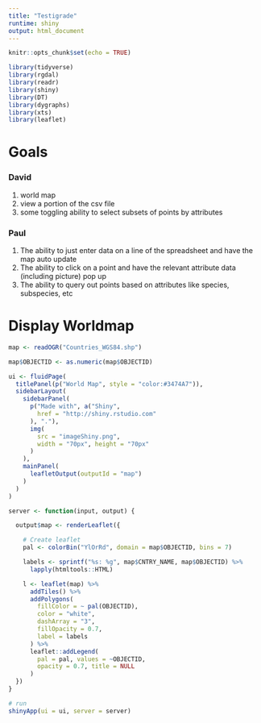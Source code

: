 ```yaml
---
title: "Testigrade"
runtime: shiny
output: html_document
---
```


```r
knitr::opts_chunk$set(echo = TRUE)
```

```r
library(tidyverse)
library(rgdal)
library(readr)
library(shiny)
library(DT)
library(dygraphs)
library(xts)
library(leaflet)
```



# Goals

### David

1. world map
2. view a portion of the csv file
3. some toggling ability to select subsets of points by attributes


### Paul

1. The ability to just enter data on a line of the spreadsheet and have the map auto update
2. The ability to click on a point and have the relevant attribute data (including picture) pop up
3. The ability to query out points based on attributes like species, subspecies, etc



# Display Worldmap

```r
map <- readOGR("Countries_WGS84.shp")

map$OBJECTID <- as.numeric(map$OBJECTID)
```

```r
ui <- fluidPage(
  titlePanel(p("World Map", style = "color:#3474A7")),
  sidebarLayout(
    sidebarPanel(
      p("Made with", a("Shiny",
        href = "http://shiny.rstudio.com"
      ), "."),
      img(
        src = "imageShiny.png",
        width = "70px", height = "70px"
      )
    ),
    mainPanel(
      leafletOutput(outputId = "map")
    )
  )
)
```

```r
server <- function(input, output) {

  output$map <- renderLeaflet({

    # Create leaflet
    pal <- colorBin("YlOrRd", domain = map$OBJECTID, bins = 7)

    labels <- sprintf("%s: %g", map$CNTRY_NAME, map$OBJECTID) %>%
      lapply(htmltools::HTML)

    l <- leaflet(map) %>%
      addTiles() %>%
      addPolygons(
        fillColor = ~ pal(OBJECTID),
        color = "white",
        dashArray = "3",
        fillOpacity = 0.7,
        label = labels
      ) %>%
      leaflet::addLegend(
        pal = pal, values = ~OBJECTID,
        opacity = 0.7, title = NULL
      )
  })
}
```


```r
# run
shinyApp(ui = ui, server = server)
```








